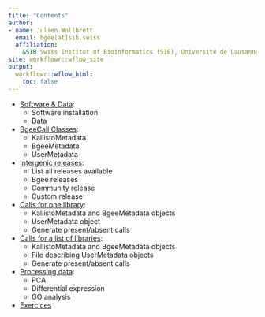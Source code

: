 ```yaml
---
title: "Contents"
author: 
- name: Julien Wollbrett
  email: bgee[at]sib.swiss
  affiliation:
    &SIB Swiss Institut of Bioinformatics (SIB), Université de Lausanne 
site: workflowr::wflow_site
output:
  workflowr::wflow_html:
    toc: false
---
```


- [Software & Data](general.html):
    - Software installation
    - Data

- [BgeeCall Classes](classes_description.html):
    - KallistoMetadata
    - BgeeMetadata
    - UserMetadata

- [Intergenic releases](intergenic_releases.html):
    - List all releases available
    - Bgee releases
    - Community release
    - Custom release

- [Calls for one library](one_library.html):
    - KallistoMetadata and BgeeMetadata objects
    - UserMetadata object
    - Generate present/absent calls
   
- [Calls for a list of libraries](list_libraries.html):
    - KallistoMetadata and BgeeMetadata objects
    - File describing UserMetadata objects
    - Generate present/absent calls
    
- [Processing data](analysis.html):
    - PCA
    - Differential expression
    - GO analysis
    
- [Exercices](exercices.html)
